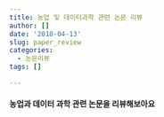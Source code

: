 ```yaml
---
title: 농업 및 데이터과학 관련 논문 리뷰
author: []
date: '2018-04-13'
slug: paper_review
categories:
  - 논문리뷰
tags: []

---
```


#### 농업과 데이터 과학 관련 논문을 리뷰해보아요


